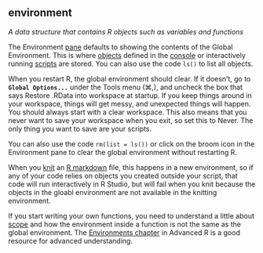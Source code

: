 ## environment

<dfn>A data structure that contains R objects such as variables and functions</dfn>

The Environment [pane](p.html#panes) defaults to showing the contents of the Global Environment. This is where [objects](o.html#object) defined in the [console](c.html#console) or interactively running [scripts](s.html#script) are stored. You can also use the code `ls()` to list all objects.

When you restart R, the global environment should clear. If it doesn't, go to **`Global Options...`** under the Tools menu (⌘,), and uncheck the box that says Restore .RData into workspace at startup. If you keep things around in your workspace, things will get messy, and unexpected things will happen. You should always start with a clear workspace. This also means that you never want to save your workspace when you exit, so set this to Never. The only thing you want to save are your scripts.

You can also use the code `rm(list = ls())` or click on the broom icon in the Environment pane to clear the global environment without restarting R.

When you [knit](k.html#knit) an [R markdown](r.html#r-markdown) file, this happens in a new environment, so if any of your code relies on objects you created outside your script, that code will run interactively in R Studio, but will fail when you knit because the objects in the gloabl environment are not available in the knitting environment.

If you start writing your own functions, you need to understand a little about [scope](s.html#scope) and how the environment inside a function is not the same as the global environment. The [Environments chapter](http://adv-r.had.co.nz/Environments.html){target="_blank"} in Advanced R is a good resource for advanced understanding.